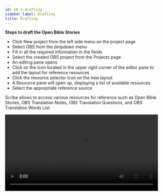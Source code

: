 ```yaml
---
id: p8-1-drafting
sidebar_label: Drafting
title: Drafting
---
```


**Steps to draft the Open Bible Stories**

-   Click New project from the left side menu on the project page
-   Select OBS from the dropdown menu
-   Fill in all the required information in the fields
-   Select the created OBS project from the Projects page
-   An editing pane opens
-   Click on the icon located in the upper right corner of the editor pane to add the layout for reference resources
-   Click the resource selector icon on the new layout
-   A Resource pane will open up, displaying a list of available resources.
-   Select the appropriate reference source

Scribe allows to access various resources for reference such as Open Bible Stories, OBS Translation Notes, OBS Translation Questions, and OBS Translation Words List.

<video controls src="/assets/obsdraft.mov" width="100%" type="video/mp4"/>

**Steps to download resources for reference**

**OPEN BIBLE STORIES**

-   On the resource pane, click the resources selector on the top right side or LOAD A MODULE 
-   Open Bible Stories will be selected by default 
-   On the right pane, select the Resource tab
-   Enter the desired language in the Select Language search bar and click on the "SAVE FILTER" button
-   The selected language resource will appear below
-   Click on the download button located on the right side of the selected resource 
-   After a successful download, a message will appear, confirming the successful download of the resource
-   The downloaded Bible story will now appear in the OBS tab 
-   Select the resource from the OBS section by clicking on it

The selected resource will be displayed in the layout, allowing the user to refer to it as needed

**Steps to upload the resources from local device**

-   Click on the COLLECTION tab to import resources from the local device
-   Click on Select Folder
-   Select the file from local drive to upload
-   Click upload
-   The uploaded file will appear in OBS tab

**To download reference resource for OBS Translation Notes, OBS Translation Questions, and OBS Translation Words**

-   Select the required reference resource 
-   A list of reference resources will show in the right pane
-   Select the resource by hovering over the resource
-   Click the download Icon
-   After successfully downloading the resource, a notification message labeled "Resource download finished" will appear at the bottom left side of the screen
-   The downloaded resource appears on top of the list in the downloaded section
